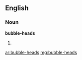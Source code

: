 ==English==

===Noun===
'''bubble-heads'''

# {{plural of|[[bubble-head]]}}

[[ar:bubble-heads]]
[[mg:bubble-heads]]